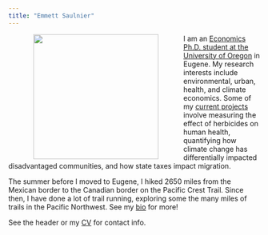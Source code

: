 ```yaml
---
title: "Emmett Saulnier"
---
```


<img align="left" src="images/uo_econ_pic.jpg" width = "250" HSPACE = "50">

I am an [Economics Ph.D. student at the University of Oregon](https://economics.uoregon.edu/profile/emmetts/) in Eugene. My research interests include environmental, urban, health, and climate economics. Some of my [current projects](research.html) involve measuring the effect of herbicides on human health, quantifying how climate change has differentially impacted disadvantaged communities, and how state taxes impact migration.  

The summer before I moved to Eugene, I hiked 2650 miles from the Mexican border to the Canadian border on the Pacific Crest Trail. Since then, I have done a lot of trail running, exploring some the many miles of trails in the Pacific Northwest. See my [bio](about.html) for more! 

See the header or my [CV](cv.html) for contact info.


